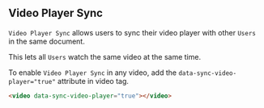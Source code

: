 

## Video Player Sync

`Video Player Sync` allows users to sync their video player with other `Users` in the same document. 

This lets all `Users` watch the same video at the same time. 

To enable `Video Player Sync` in any video, add the `data-sync-video-player="true"` attribute in video tag.

```html
<video data-sync-video-player="true"></video>
```